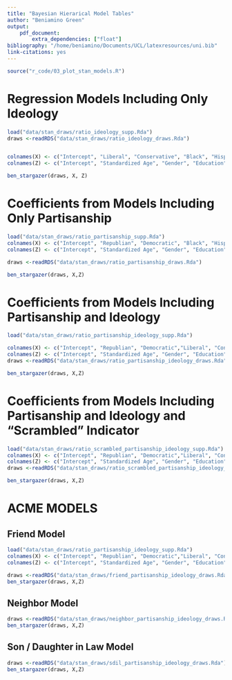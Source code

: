```yaml
---
title: "Bayesian Hierarical Model Tables"
author: "Beniamino Green"
output:
    pdf_document:
        extra_dependencies: ["float"]
bibliography: "/home/beniamino/Documents/UCL/latexresources/uni.bib"
link-citations: yes
---
```


```r
source("r_code/03_plot_stan_models.R")
```

# Regression Models Including Only Ideology

```r
load("data/stan_draws/ratio_ideology_supp.Rda")
draws <-readRDS("data/stan_draws/ratio_ideology_draws.Rda")


colnames(X) <- c("Intercept", "Liberal", "Conservative", "Black", "Hispanic", "Asian", "Midwest", "South", "West", "Education","Income", "Female" , "Jewish", "Muslim", "Atheist")
colnames(Z) <- c("Intercept", "Standardized Age", "Gender", "Education", "Hispanic", "Midwest", "South","West", "Black","Asian", "Female", "Liberal", "Consertative")

ben_stargazer(draws, X, Z)
```

# Coefficients from Models Including Only Partisanship
```r
load("data/stan_draws/ratio_partisanship_supp.Rda")
colnames(X) <- c("Intercept", "Republian", "Democratic", "Black", "Hispanic", "Asian", "Midwest", "South", "West", "Education","Income", "Female" , "Jewish", "Muslim", "Atheist")
colnames(Z) <- c("Intercept", "Standardized Age", "Gender", "Education", "Hispanic", "Midwest", "South","West", "Black","Asian", "Female", "Democratic", "Republican", "Other Party")

draws <-readRDS("data/stan_draws/ratio_partisanship_draws.Rda")

ben_stargazer(draws, X,Z)
```

# Coefficients from Models Including Partisanship and Ideology

```r
load("data/stan_draws/ratio_partisanship_ideology_supp.Rda")

colnames(X) <- c("Intercept", "Republian", "Democratic","Liberal", "Conservative","Black", "Hispanic", "Asian", "Midwest", "South", "West", "Education","Income", "Female" , "Jewish", "Muslim", "Atheist")
colnames(Z) <- c("Intercept", "Standardized Age", "Gender", "Education", "Hispanic", "Midwest", "South","West", "Black","Asian", "Female", "Democratic", "Republican", "Other Party", "Liberal", "Conservative")
draws <-readRDS("data/stan_draws/ratio_partisanship_ideology_draws.Rda")

ben_stargazer(draws, X,Z)
```

# Coefficients from Models Including Partisanship and Ideology and "Scrambled" Indicator

```r
load("data/stan_draws/ratio_scrambled_partisanship_ideology_supp.Rda")
colnames(X) <- c("Intercept", "Republian", "Democratic","Liberal", "Conservative","Black", "Hispanic", "Asian", "Midwest", "South", "West", "Education","Income", "Female" , "Jewish", "Muslim", "Atheist", "Scrambled")
colnames(Z) <- c("Intercept", "Standardized Age", "Gender", "Education", "Hispanic", "Midwest", "South","West", "Black","Asian", "Female", "Democratic", "Republican", "Other Party", "Liberal", "Conservative", "Scrambled")
draws <-readRDS("data/stan_draws/ratio_scrambled_partisanship_ideology_draws.Rda")

ben_stargazer(draws, X,Z)
```

# ACME MODELS

## Friend Model

```r
load("data/stan_draws/ratio_partisanship_ideology_supp.Rda")
colnames(X) <- c("Intercept", "Republian", "Democratic","Liberal", "Conservative","Black", "Hispanic", "Asian", "Midwest", "South", "West", "Education","Income", "Female" , "Jewish", "Muslim", "Atheist")
colnames(Z) <- c("Intercept", "Standardized Age", "Gender", "Education", "Hispanic", "Midwest", "South","West", "Black","Asian", "Female", "Democratic", "Republican", "Other Party", "Liberal", "Conservative")

draws <-readRDS("data/stan_draws/friend_partisanship_ideology_draws.Rda")
ben_stargazer(draws, X,Z)

```

## Neighbor Model

```r
draws <-readRDS("data/stan_draws/neighbor_partisanship_ideology_draws.Rda")
ben_stargazer(draws, X,Z)
```


## Son / Daughter in Law Model

```r
draws <-readRDS("data/stan_draws/sdil_partisanship_ideology_draws.Rda")
ben_stargazer(draws, X,Z)
```





